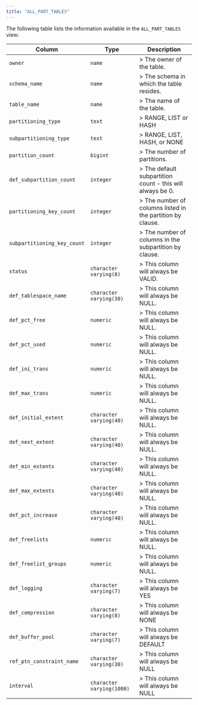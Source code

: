 ```yaml
---
title: "ALL_PART_TABLES"
---
```


<div id="all_part_tables" class="registered_link"></div>

The following table lists the information available in the `ALL_PART_TABLES` view:

| Column                      | Type                      | Description                                                |
| --------------------------- | ------------------------- | ---------------------------------------------------------- |
| `owner`                     | `name`                    | > The owner of the table.                                  |
| `schema_name`               | `name`                    | > The schema in which the table resides.                   |
| `table_name`                | `name`                    | > The name of the table.                                   |
| `partitioning_type`         | `text`                    | > RANGE, LIST or HASH                                      |
| `subpartitioning_type`      | `text`                    | > RANGE, LIST, HASH, or NONE                               |
| `partition_count`           | `bigint`                  | > The number of partitions.                                |
| `def_subpartition_count`    | `integer`                 | > The default subpartition count - this will always be 0.  |
| `partitioning_key_count`    | `integer`                 | > The number of columns listed in the partition by clause. |
| `subpartitioning_key_count` | `integer`                 | > The number of columns in the subpartition by clause.     |
| `status`                    | `character varying(8)`    | > This column will always be VALID.                        |
| `def_tablespace_name`       | `character varying(30)`   | > This column will always be NULL.                         |
| `def_pct_free`              | `numeric`                 | > This column will always be NULL.                         |
| `def_pct_used`              | `numeric`                 | > This column will always be NULL.                         |
| `def_ini_trans`             | `numeric`                 | > This column will always be NULL.                         |
| `def_max_trans`             | `numeric`                 | > This column will always be NULL.                         |
| `def_initial_extent`        | `character varying(40)`   | > This column will always be NULL.                         |
| `def_next_extent`           | `character varying(40)`   | > This column will always be NULL.                         |
| `def_min_extents`           | `character varying(40)`   | > This column will always be NULL.                         |
| `def_max_extents`           | `character varying(40)`   | > This column will always be NULL.                         |
| `def_pct_increase`          | `character varying(40)`   | > This column will always be NULL.                         |
| `def_freelists`             | `numeric`                 | > This column will always be NULL.                         |
| `def_freelist_groups`       | `numeric`                 | > This column will always be NULL.                         |
| `def_logging`               | `character varying(7)`    | > This column will always be YES                           |
| `def_compression`           | `character varying(8)`    | > This column will always be NONE                          |
| `def_buffer_pool`           | `character varying(7)`    | > This column will always be DEFAULT                       |
| `ref_ptn_constraint_name`   | `character varying(30)`   | > This column will always be NULL                          |
| `interval`                  | `character varying(1000)` | > This column will always be NULL                          |
